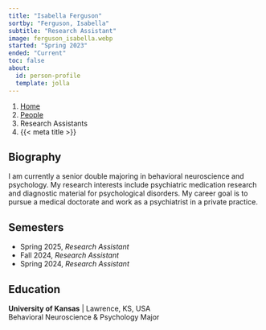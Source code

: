 ```yaml
---
title: "Isabella Ferguson"
sortby: "Ferguson, Isabella"
subtitle: "Research Assistant"
image: ferguson_isabella.webp
started: "Spring 2023"
ended: "Current"
toc: false
about:
  id: person-profile
  template: jolla
---
```


```{=html}
<nav aria-label="breadcrumb">
  <ol class="breadcrumb">
    <li class="breadcrumb-item"><a href="../../index.html">Home</a></li>
    <li class="breadcrumb-item"><a href="../../people.html">People</a></li>
    <li class="breadcrumb-item active">Research Assistants</li>
    <li class="breadcrumb-item active" aria-current="page">{{< meta title >}}</li>
  </ol>
</nav>
```

:::{#person-profile}
## Biography
I am currently a senior double majoring in behavioral neuroscience and psychology. My research interests include psychiatric medication research and diagnostic material for psychological disorders. My career goal is to pursue a medical doctorate and work as a psychiatrist in a private practice.


## Semesters

- Spring 2025, *Research Assistant*
- Fall 2024, *Research Assistant*
- Spring 2024, *Research Assistant*

## Education

**University of Kansas** | Lawrence, KS, USA<br />
Behavioral Neuroscience & Psychology Major
:::

